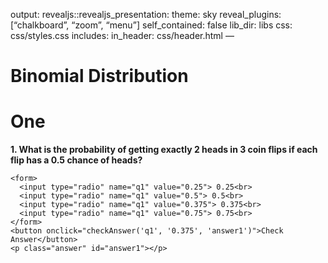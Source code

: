 output: 
  revealjs::revealjs_presentation:
    theme: sky
    reveal_plugins: ["chalkboard", "zoom", "menu"]
    self_contained: false
    lib_dir: libs
    css: css/styles.css
    includes:
      in_header: css/header.html
---

# Binomial Distribution

<script>
      function checkAnswer(questionName, correctAnswer, resultId) {
        const radios = document.getElementsByName(questionName);
        const result = document.getElementById(resultId);
        let selectedValue;

        for (const radio of radios) {
          if (radio.checked) {
            selectedValue = radio.value;
            break;
          }
        }

        if (selectedValue === correctAnswer) {
          result.innerHTML = "Correct!";
          result.style.color = "green";
        } else {
          result.innerHTML = "Try Again.";
          result.style.color = "red";
        }
      }
    </script>


# One

   <p><b>1. What is the probability of getting exactly 2 heads in 3 coin flips if each flip has a 0.5 chance of heads?</b></p>
    <form>
      <input type="radio" name="q1" value="0.25"> 0.25<br>
      <input type="radio" name="q1" value="0.5"> 0.5<br>
      <input type="radio" name="q1" value="0.375"> 0.375<br>
      <input type="radio" name="q1" value="0.75"> 0.75<br>
    </form>
    <button onclick="checkAnswer('q1', '0.375', 'answer1')">Check Answer</button>
    <p class="answer" id="answer1"></p>